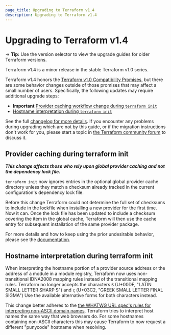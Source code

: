 ```yaml
---
page_title: Upgrading to Terraform v1.4
description: Upgrading to Terraform v1.4
---
```


# Upgrading to Terraform v1.4

-> **Tip:** Use the version selector to view the upgrade guides for older Terraform versions.

Terraform v1.4 is a minor release in the stable Terraform v1.0 series.

Terraform v1.4 honors the [Terraform v1.0 Compatibility Promises](https://developer.hashicorp.com/terraform/language/v1-compatibility-promises), but there are some behavior changes outside of those promises that may affect a small number of users. Specifically, the following updates may require additional upgrade steps:
* **Important** [Provider caching workflow change during `terraform init`](#provider-caching-during-terraform-init)
* [Hostname interpretation during `terraform init`](#hostname-interpretation-during-terraform-init)

See the full [changelog for more details](https://hashicorp/terraform/blob/v1.4/CHANGELOG.md). If you encounter any problems during upgrading which are not by this guide, or if the migration instructions don't work for you, please start a topic in [the Terraform community forum](https://discuss.hashicorp.com/c/terraform-core/27) to discuss it.

## Provider caching during terraform init

**_This change affects those who rely upon global provider caching and not the dependency lock file._**

`terraform init` now ignores entries in the optional global provider cache directory unless they match a checksum already tracked in the current configuration's dependency lock file. 

Before this change Terraform could not determine the full set of checksums to include in the lockfile when installing a new provider for the first time. Now it can. Once the lock file has been updated to include a checksum covering the item in the global cache, Terraform will then use the cache entry for subsequent installation of the same provider package. 

For more details and how to keep using the prior undesirable behavior, please see the [documentation](/terraform/cli/config/config-file#allowing-the-provider-plugin-cache-to-break-the-dependency-lock-file).

## Hostname interpretation during terraform init

When interpreting the hostname portion of a provider source address or the address of a module in a module registry, Terraform now uses non-transitional IDNA2008 mapping rules instead of the transitional mapping rules. Terraform no longer accepts the characters `ß` (U+00DF, "LATIN SMALL LETTER SHARP S") and `ς` (U+03C2, "GREEK SMALL LETTER FINAL SIGMA") Use the available alternative forms for both characters instead.

This change better adheres to the [the WHATWG URL spec's rules for interpreting non-ASCII domain names](https://url.spec.whatwg.org/#concept-domain-to-ascii). Terraform tries to interpret host names the same way that web browsers do. For some hostnames containing non-ASCII characters this may cause Terraform to now request a different "punycode" hostname when resolving. 
